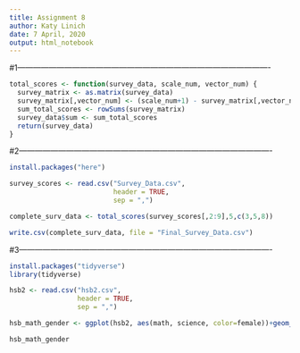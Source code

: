 ---
title: Assignment 8
author: Katy Linich
date: 7 April, 2020
output: html_notebook
---

#1-------------------------------------------------------------------------------------------------

```{r}
total_scores <- function(survey_data, scale_num, vector_num) {
  survey_matrix <- as.matrix(survey_data)
  survey_matrix[,vector_num] <- (scale_num+1) - survey_matrix[,vector_num]
  sum_total_scores <- rowSums(survey_matrix)
  survey_data$sum <- sum_total_scores
  return(survey_data)
}
```

#2-------------------------------------------------------------------------------------------------
```{r include=FALSE}
install.packages("here")
```


```{r include=FALSE}
survey_scores <- read.csv("Survey_Data.csv",
                          header = TRUE,
                          sep = ",")
```

```{r}
complete_surv_data <- total_scores(survey_scores[,2:9],5,c(3,5,8))

write.csv(complete_surv_data, file = "Final_Survey_Data.csv")

```

#3-------------------------------------------------------------------------------------------------

```{r}
install.packages("tidyverse")
library(tidyverse)
```

```{r include=FALSE}
hsb2 <- read.csv("hsb2.csv",
                 header = TRUE,
                 sep = ",")

```

```{r}
hsb_math_gender <- ggplot(hsb2, aes(math, science, color=female))+geom_point()

hsb_math_gender
```




